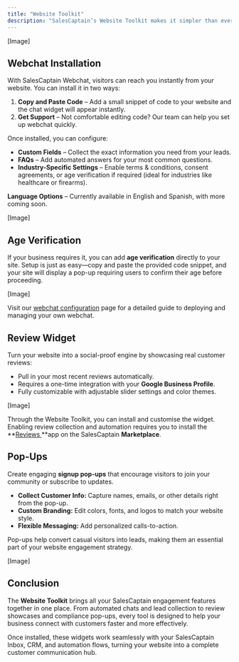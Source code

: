 ```yaml
---
title: "Website Toolkit"
description: "SalesCaptain’s Website Toolkit makes it simpler than ever to set up your customer engagement tools directly on your website. From live webchat to reviews, custom forms, and verification flows, you can set everything up in just a few clicks, and never miss another lead."
---
```


[Image]

## **Webchat Installation**

With SalesCaptain Webchat, visitors can reach you instantly from your website. You can install it in two ways:

1. **Copy and Paste Code** – Add a small snippet of code to your website and the chat widget will appear instantly.
2. **Get Support** – Not comfortable editing code? Our team can help you set up webchat quickly.

Once installed, you can configure:

- **Custom Fields** – Collect the exact information you need from your leads.
- **FAQs** – Add automated answers for your most common questions.
- **Industry-Specific Settings** – Enable terms & conditions, consent agreements, or age verification if required (ideal for industries like healthcare or firearms).

**Language Options** – Currently available in English and Spanish, with more coming soon.

[Image]

## **Age Verification**

If your business requires it, you can add **age verification** directly to your site. Setup is just as easy—copy and paste the provided code snippet, and your site will display a pop-up requiring users to confirm their age before proceeding.

[Image]

Visit our <u>webchat configuration</u> page for a detailed guide to deploying and managing your own webchat.

## **Review Widget**

Turn your website into a social-proof engine by showcasing real customer reviews:

- Pull in your most recent reviews automatically.
- Requires a one-time integration with your **Google Business Profile**.
- Fully customizable with adjustable slider settings and color themes.

[Image]

Through the Website Toolkit, you can install and customise the widget. Enabling review collection and automation requires you to install the \*\*<u>Reviews </u>\*\*app on the SalesCaptain **Marketplace**. 

## **Pop-Ups**

Create engaging **signup pop-ups** that encourage visitors to join your community or subscribe to updates.

- **Collect Customer Info:** Capture names, emails, or other details right from the pop-up.
- **Custom Branding:** Edit colors, fonts, and logos to match your website style.
- **Flexible Messaging:** Add personalized calls-to-action.

Pop-ups help convert casual visitors into leads, making them an essential part of your website engagement strategy.

[Image]

## **Conclusion**

The **Website Toolkit** brings all your SalesCaptain engagement features together in one place. From automated chats and lead collection to review showcases and compliance pop-ups, every tool is designed to help your business connect with customers faster and more effectively.

Once installed, these widgets work seamlessly with your SalesCaptain Inbox, CRM, and automation flows, turning your website into a complete customer communication hub.